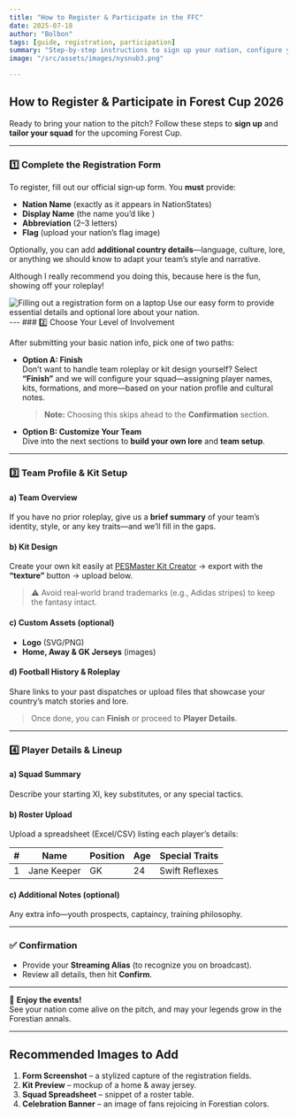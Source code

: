 ```yaml
---
title: "How to Register & Participate in the FFC"
date: 2025-07-18
author: "Bolbon"
tags: [guide, registration, participation]
summary: "Step-by-step instructions to sign up your nation, configure your team, and join the Forest Cup 2026."
image: "/src/assets/images/nysnub3.png"

---
```



## How to Register & Participate in Forest Cup 2026

Ready to bring your nation to the pitch? Follow these steps to **sign up** and **tailor your squad** for the upcoming Forest Cup.

---

### 1️⃣ Complete the Registration Form

To register, fill out our official sign‑up form. You **must** provide:

- **Nation Name** (exactly as it appears in NationStates)  
- **Display Name** (the name you’d like )  
- **Abbreviation** (2–3 letters)  
- **Flag** (upload your nation’s flag image)  

Optionally, you can add **additional country details**—language, culture, lore, or anything we should know to adapt your team’s style and narrative.

Although I really recommend you doing this, because here is the fun, showing off your roleplay!

<div class="flex flex-col items-center justify-center">
  <Image
    src={Banner}
    alt="Filling out a registration form on a laptop"
    class="rounded-xl shadow-lg h-80 w-full object-cover -mb-2"
    quality={40}
    format="webp"
  />
  <span class="text-xs text-gray-400 font-normal w-full text-left">
    Use our easy form to provide essential details and optional lore about your nation.
  </span>
</div>
---
### 2️⃣ Choose Your Level of Involvement

After submitting your basic nation info, pick one of two paths:

- **Option A: Finish**  
  Don’t want to handle team roleplay or kit design yourself? Select **“Finish”** and we will configure your squad—assigning player names, kits, formations, and more—based on your nation profile and cultural notes.  
  > **Note:** Choosing this skips ahead to the **Confirmation** section.

- **Option B: Customize Your Team**  
  Dive into the next sections to **build your own lore** and **team setup**.

---
### 3️⃣ Team Profile & Kit Setup

#### a) Team Overview  
If you have no prior roleplay, give us a **brief summary** of your team’s identity, style, or any key traits—and we’ll fill in the gaps.

#### b) Kit Design  
Create your own kit easily at [PESMaster Kit Creator](https://www.pesmaster.com/kit-creator/) → export with the **“texture”** button → upload below.  
> ⚠️ Avoid real‑world brand trademarks (e.g., Adidas stripes) to keep the fantasy intact.

#### c) Custom Assets (optional)  
- **Logo** (SVG/PNG)  
- **Home, Away & GK Jerseys** (images)

#### d) Football History & Roleplay  
Share links to your past dispatches or upload files that showcase your country’s match stories and lore.

> Once done, you can **Finish** or proceed to **Player Details**.

---

### 4️⃣ Player Details & Lineup

#### a) Squad Summary  
Describe your starting XI, key substitutes, or any special tactics.

#### b) Roster Upload  
Upload a spreadsheet (Excel/CSV) listing each player’s details:

| #  | Name        | Position | Age | Special Traits |
|----|-------------|----------|-----|----------------|
| 1  | Jane Keeper | GK       | 24  | Swift Reflexes |

#### c) Additional Notes (optional)  
Any extra info—youth prospects, captaincy, training philosophy.

---

### ✅ Confirmation

- Provide your **Streaming Alias** (to recognize you on broadcast).  
- Review all details, then hit **Confirm**.  

---

🎉 **Enjoy the events!**  
See your nation come alive on the pitch, and may your legends grow in the Forestian annals.

---

## Recommended Images to Add

1. **Form Screenshot** – a stylized capture of the registration fields.  
2. **Kit Preview** – mockup of a home & away jersey.  
3. **Squad Spreadsheet** – snippet of a roster table.  
4. **Celebration Banner** – an image of fans rejoicing in Forestian colors.  
